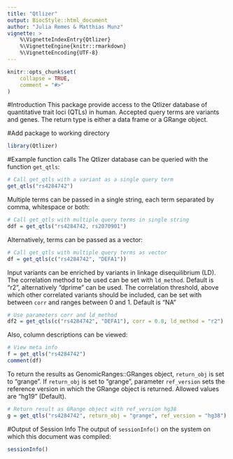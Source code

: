 ```yaml
---
title: "Qtlizer"
output: BiocStyle::html_document
author: "Julia Remes & Matthias Munz"
vignette: >
    %\VignetteIndexEntry{Qtlizer}
    %\VignetteEngine{knitr::rmarkdown}
    %\VignetteEncoding{UTF-8}
---
```



```r
knitr::opts_chunk$set(
    collapse = TRUE,
    comment = "#>"
)
```

#Introduction 
This package provide access to the Qtlizer database of quantitative trait loci (QTLs) in human. Accepted query terms are variants and genes. The return type is either a data frame or a GRange object.


#Add package to working directory
```r
library(Qtlizer)
```

#Example function calls
The Qtlizer database can be queried  with the function `get_qtls`: 
```r
# Call get_qtls with a variant as a single query term
get_qtls("rs4284742")
```

Multiple terms can be passed in a single string, each term separated by comma, whitespace or both:
```r
# Call get_qtls with multiple query terms in single string
ddf = get_qtls("rs4284742, rs2070901")
```

Alternatively, terms can be passed as a vector:
```r
# Call get_qtls with multiple query terms as vector
df = get_qtls(c("rs4284742", "DEFA1"))
```

Input variants can be enriched by variants in linkage disequilibrium (LD). The correlation method to be used can be set with `ld_method`. Default is "r2", alternatively "dprime" can be used. The correlation threshold, above which other correlated variants should be included, can be set with between `corr` and ranges between 0 and 1. Default is "NA"
```r
# Use parameters corr and ld_method
df2 = get_qtls(c("rs4284742", "DEFA1"), corr = 0.8, ld_method = "r2")
```

Also, column descriptions can be viewed:
```r
# View meta info
f = get_qtls("rs4284742")
comment(df)
```

To return the results as GenomicRanges::GRanges object, `return_obj` is set to "grange". If `return_obj` is set to "grange", parameter `ref_version` sets the reference version in which the GRange object is returned. Allowed values are "hg19" (Default).
```r
# Return result as GRange object with ref_version hg38
g = get_qtls("rs4284742", return_obj = "grange", ref_version = "hg38")
```

#Output of Session Info
The output of ```sessionInfo()``` on the system 
on which this document was compiled: 
```r
sessionInfo()
```

